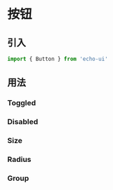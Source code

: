 
# 按钮

## 引入

```js
import { Button } from 'echo-ui'
```

## 用法

<DefaultButton />


### Toggled

<ToggledButton />

### Disabled

<DisabledButton />


### Size

<SizeButton />


### Radius

<RadiusButton />


### Group

<GroupButton />